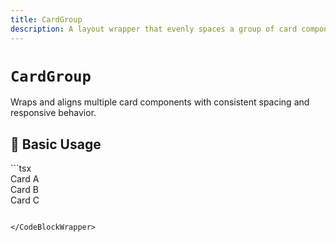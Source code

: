 ```yaml
---
title: CardGroup
description: A layout wrapper that evenly spaces a group of card components in a grid or flex layout.
---
```



# `CardGroup`

Wraps and aligns multiple card components with consistent spacing and responsive behavior.

<Divider />

## 🚀 Basic Usage

<CodeBlockWrapper language="tsx">
  ```tsx
  <CardGroup>
    <div className="bg-surface p-4 rounded">Card A</div>
    <div className="bg-surface p-4 rounded">Card B</div>
    <div className="bg-surface p-4 rounded">Card C</div>
  </CardGroup>

```

</CodeBlockWrapper>
```
